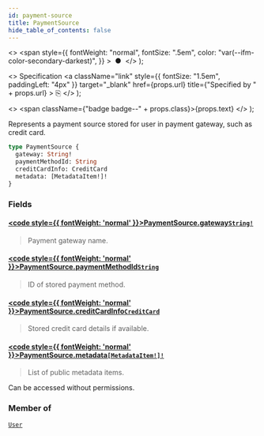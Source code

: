 ```yaml
---
id: payment-source
title: PaymentSource
hide_table_of_contents: false
---
```


  <>
    <span
      style={{
        fontWeight: "normal",
        fontSize: ".5em",
        color: "var(--ifm-color-secondary-darkest)",
      }}
    >
      &nbsp;●&nbsp;
    </span>
  </>
);

  <>
    Specification
    <a
      className="link"
      style={{ fontSize: "1.5em", paddingLeft: "4px" }}
      target="\_blank"
      href={props.url}
      title={"Specified by " + props.url}
    >
      ⎘
    </a>
  </>
);

  <>
    <span className={"badge badge--" + props.class}>{props.text}</span>
  </>
);

Represents a payment source stored for user in payment gateway, such as credit card.

```graphql
type PaymentSource {
  gateway: String!
  paymentMethodId: String
  creditCardInfo: CreditCard
  metadata: [MetadataItem!]!
}
```

### Fields

#### [<code style={{ fontWeight: 'normal' }}>PaymentSource.<b>gateway</b></code>](#)<Bullet />[`String!`](../../../api-reference/miscellaneous/scalars/string) <Badge class="secondary" text="non-null"/> <Badge class="secondary" text="scalar"/> <Badge class="secondary" text="miscellaneous"/>

> Payment gateway name.

#### [<code style={{ fontWeight: 'normal' }}>PaymentSource.<b>paymentMethodId</b></code>](#)<Bullet />[`String`](../../../api-reference/miscellaneous/scalars/string) <Badge class="secondary" text="scalar"/> <Badge class="secondary" text="miscellaneous"/>

> ID of stored payment method.

#### [<code style={{ fontWeight: 'normal' }}>PaymentSource.<b>creditCardInfo</b></code>](#)<Bullet />[`CreditCard`](../../../api-reference/payments/objects/credit-card) <Badge class="secondary" text="object"/> <Badge class="secondary" text="payments"/>

> Stored credit card details if available.

#### [<code style={{ fontWeight: 'normal' }}>PaymentSource.<b>metadata</b></code>](#)<Bullet />[`[MetadataItem!]!`](../../../api-reference/miscellaneous/objects/metadata-item) <Badge class="secondary" text="non-null"/> <Badge class="secondary" text="object"/> <Badge class="secondary" text="miscellaneous"/>

> List of public metadata items.

<Badge text="Added in Saleor 3.1" class="secondary margin-bottom--sm" />

Can be accessed without permissions.

>

### Member of

[`User`](../../../api-reference/users/objects/user) <Badge class="secondary" text="object"/>
